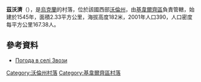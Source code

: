 {{coord|50|55|4|N|25|24|4|E|scale:30000|display=title}}

'''茲沃濟'''（{{lang-uk|Звози}}），是[[烏克蘭|烏克蘭]]的村落，位於該國西部[[沃倫州|沃倫州]]，由[[基韋爾齊區|基韋爾齊區]]負責管轄，始建於1545年，面積2.33平方公里，海拔高度182米，2001年人口390，人口密度每平方公里167.38人。

==參考資料==
* [http://weather.in.ua/ua/volynskaja/8765 Погода в селі Звози] {{Wayback|url=http://weather.in.ua/ua/volynskaja/8765 |date=20111219100557 }}

[[Category:沃倫州村落|Category:沃倫州村落]]
[[Category:基韋爾齊區村落|Category:基韋爾齊區村落]]


{{Volyn-geo-stub}}